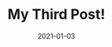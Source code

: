 ---
title: My Third Post!
slug: my-third-post
date: 2021-01-03
featureImage: ferris-wheel.jpg
excerpt: Mogul talk. Always remember in the jungle there’s a lot of they in there, after you overcome they, you will make it to paradise.
---
